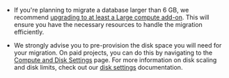 <Admonition type="caution">

- If you're planning to migrate a database larger than 6 GB, we recommend [upgrading to at least a Large compute add-on](/docs/guides/platform/compute-add-ons). This will ensure you have the necessary resources to handle the migration efficiently.

- We strongly advise you to pre-provision the disk space you will need for your migration. On paid projects, you can do this by navigating to the [Compute and Disk Settings](/dashboard/project/_/settings/compute-and-disk) page. For more information on disk scaling and disk limits, check out our [disk settings](/docs/guides/platform/compute-and-disk#disk) documentation.

</Admonition>
